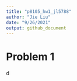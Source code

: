 ```yaml
---
title: "p8105_hw1_jl5788"
author: "Jie Liu"
date: "9/26/2021"
output: github_document
---
```


# Problem 1

d





